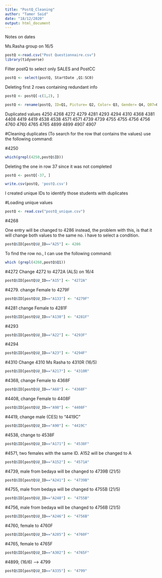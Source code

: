 ```yaml
---
title: "PostQ_Cleaning"
author: "Tamer Said"
date: "18/12/2020"
output: html_document
---
```


Notes on dates

Ms.Rasha group on 16/5

```r
postQ <-read.csv("Post Questionnaire.csv")
library(tidyverse)
```

Filter postQ to select only SALES and PostCC

```r
postQ <- select(postQ, StartDate ,Q1:SC0)
```

Deleting first 2 rows containing redundant info

```r
postQ <- postQ[-c(1,2), ]
```


```r
postQ <- rename(postQ, ID=Q1, Picture= Q2, Color= Q3, Gender= Q4, Q07=Q7, Q08 = Q8, Q09 = Q9)
```

Duplicated values 
4250
4268
4272
4279
4281
4293
4294
4310
4368
4381
4408
4419
4419
4538
4538
4571
4571
4739
4739
4755
4755
4756
4756
4760
4760
4765
4765
4899
4899
4907
4907

#Cleaning duplicates (To search for the row that contains the values) use the following command:

#4250
```r
which(grepl(4250,postQ$ID))
```
Deleting the one in row 37 since it was not completed

```r
postQ <- postQ[-37, ]
```

```r
write.csv(postQ, 'postQ.csv')

```

I created unique IDs to identify those students with duplicates 

#Loading unique values 
```r
postQ <- read.csv("postQ_unique.csv")
```

#4268

One entry will be changed to 4286 instead, the problem with this, is that it will change both values to the same no. i have to select a condition. 

```r
postQ$ID[postQ$U_ID=="A25"] <- 4286

```
To find the row no., I can use the following command:
```r
which (grepl(4268,postQ$Q1))
```

#4272
Change 4272 to 4272A (ALS) on 16/4
```r
postQ$ID[postQ$U_ID=="A15"] <- "4272A"
```

#4279. change Female to 4279F

```r
postQ$ID[postQ$U_ID=="A133"] <- "4279F"
```

#4281 change Female to 4281F

```r
postQ$ID[postQ$U_ID=="A130"] <- "4281F"
```

#4293

```r
postQ$ID[postQ$U_ID=="A22"] <- "4293F"
```

#4294

```r
postQ$ID[postQ$U_ID=="A23"] <- "4294F"
```

#4310
Change 4310 Ms Rasha to 4310R (16/5)

```r
postQ$ID[postQ$U_ID=="A217"] <- "4310R"
```

#4368, change Female to 4368F

```r
postQ$ID[postQ$U_ID=="A68"] <- "4368F"
```

#4408, change Female to 4408F
```r
postQ$ID[postQ$U_ID=="A98"] <- "4408F"
```

#4419, change male (CES) to "4419C"

```r
postQ$ID[postQ$U_ID=="A90"] <- "4419C"
```

#4538, change to 4538F

```r
postQ$ID[postQ$U_ID=="A171"] <- "4538F"
```

#4571, two females with the same ID. A152 will be changed to A

```r
postQ$ID[postQ$U_ID=="A152"] <- "4571A"
```

#4739, male from bedaya will be changed to 4739B (21/5)

```r
postQ$ID[postQ$U_ID=="A241"] <- "4739B"
```

#4755, male from bedaya will be changed to 4755B (21/5)

```r
postQ$ID[postQ$U_ID=="A248"] <- "4755B"
```

#4756, male from bedaya will be changed to 4756B (21/5)

```r
postQ$ID[postQ$U_ID=="A246"] <- "4756B"
```

#4760, female to 4760F
```r
postQ$ID[postQ$U_ID=="A285"] <- "4760F"
```

#4765, female to 4765F

```r
postQ$ID[postQ$U_ID=="A302"] <- "4765F"
```

#4899, (16/6) --> 4799

```r
postQ$ID[postQ$U_ID=="A335"] <- "4799" 
```



